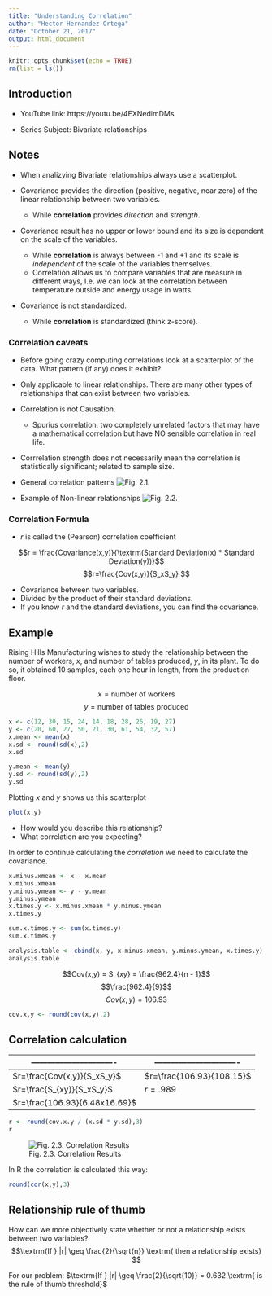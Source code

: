 ---
title: "Understanding Correlation"
author: "Hector Hernandez Ortega"
date: "October 21, 2017"
output: html_document
---

```{r setup, include=FALSE}
knitr::opts_chunk$set(echo = TRUE)
rm(list = ls())
```

## Introduction
* YouTube link: https://youtu.be/4EXNedimDMs

* Series Subject: Bivariate relationships

## Notes
* When analizying Bivariate relationships always use a scatterplot.

* Covariance provides the direction (positive, negative, near zero) of the linear relationship between two variables.
    + While **correlation** provides *direction* and *strength*.

* Covariance result has no upper or lower bound and its size is dependent on the scale of the variables.
    + While **correlation** is always between -1 and +1 and its scale is *independent* of the scale of the variables themselves.
    + Correlation allows us to compare variables that are measure in different ways, I.e. we can look at the correlation between temperature outside and energy usage in watts.

* Covariance is not standardized.
    + While **correlation** is standardized (think z-score).

### Correlation caveats
* Before going crazy computing correlations look at a scatterplot of the data. What pattern (if any) does it exhibit?

* Only applicable to linear relationships. There are many other types of relationships that can exist between two variables.

* Correlation is not Causation.
    + Spurius correlation: two completely unrelated factors that may have a mathematical correlation but have NO sensible correlation in real life.
    
* Corrrelation strength does not necessarily mean the correlation is statistically significant; related to sample size.

* General correlation patterns
![Fig. 2.1.](img/correlation-01.PNG)

* Example of Non-linear relationships
![Fig. 2.2.](img/correlation-02.PNG)

### Correlation Formula
* $r$ is called the (Pearson) correlation coefficient

$$r = \frac{Covariance(x,y)}{\textrm(Standard Deviation(x) * Standard Deviation(y))}$$
$$r=\frac{Cov(x,y)}{S_xS_y} $$

* Covariance between two variables.
* Divided by the product of their standard deviations.
* If you know $r$ and the standard deviations, you can find the covariance.

## Example
Rising Hills Manufacturing wishes to study the relationship between the number of workers, *x*, and number of tables produced, *y*, in its plant.
To do so, it obtained 10 samples, each one hour in length, from the production floor.

$$x = \textrm{number of workers}$$
$$y = \textrm{number of tables produced}$$

```{r}
x <- c(12, 30, 15, 24, 14, 18, 28, 26, 19, 27)
y <- c(20, 60, 27, 50, 21, 30, 61, 54, 32, 57)
x.mean <- mean(x)
x.sd <- round(sd(x),2)
x.sd

y.mean <- mean(y)
y.sd <- round(sd(y),2)
y.sd

```

Plotting *x* and *y* shows us this scatterplot
```{r}
plot(x,y)
```

* How would you describe this relationship?
* What correlation are you expecting?

In order to continue calculating the *correlation* we need to calculate the covariance.
```{r}
x.minus.xmean <- x - x.mean
x.minus.xmean
y.minus.ymean <- y - y.mean
y.minus.ymean
x.times.y <- x.minus.xmean * y.minus.ymean
x.times.y

sum.x.times.y <- sum(x.times.y)
sum.x.times.y

analysis.table <- cbind(x, y, x.minus.xmean, y.minus.ymean, x.times.y)
analysis.table
```

$$Cov(x,y) = S_{xy} = \frac{962.4}{n - 1}$$
$$\frac{962.4}{9}$$
$$Cov(x,y) = 106.93$$
```{r}
cov.x.y <- round(cov(x,y),2)
```

## Correlation calculation

-------------------------------|-------------------------------  
-------------------------------|-------------------------------
$r=\frac{Cov(x,y)}{S_xS_y}$    |$r=\frac{106.93}{108.15}$
$r=\frac{S_{xy}}{S_xS_y}$      |$r=.989$
$r=\frac{106.93}{6.48x16.69}$  |

```{r}
r <- round(cov.x.y / (x.sd * y.sd),3)
r
```

![Fig. 2.3. Correlation Results](img/correlation-03.PNG)

In R the correlation is calculated this way:
```{r}
round(cor(x,y),3)
```

## Relationship rule of thumb

How can we more objectively state whether or not a relationship exists between two variables?
$$\textrm{If } |r| \geq \frac{2}{\sqrt{n}} \textrm{ then a relationship exists} $$

For our problem: $\textrm{If } |r| \geq \frac{2}{\sqrt{10}} = 0.632 \textrm{ is the rule of thumb threshold}$


















